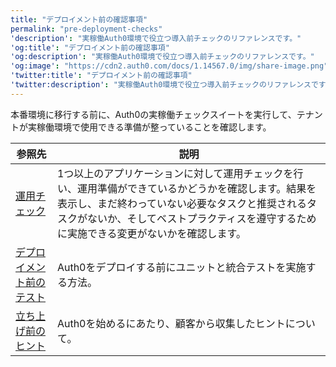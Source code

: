 ---
title: "デプロイメント前の確認事項"
permalink: "pre-deployment-checks"
'description': "実稼働Auth0環境で役立つ導入前チェックのリファレンスです。"
'og:title': "デプロイメント前の確認事項"
'og:description': "実稼働Auth0環境で役立つ導入前チェックのリファレンスです。"
'og:image': "https://cdn2.auth0.com/docs/1.14567.0/img/share-image.png"
'twitter:title': "デプロイメント前の確認事項"
'twitter:description': "実稼働Auth0環境で役立つ導入前チェックのリファレンスです。"
---

本番環境に移行する前に、Auth0の実稼働チェックスイートを実行して、テナントが実稼働環境で使用できる準備が整っていることを確認します。

<table class="table"><thead>
<tr>
<th><strong>参照先</strong></th>
<th><strong>説明</strong></th>
</tr>
</thead>
<tbody>
<tr>
<td><a href="/ja-jp/deploy/pre-deployment/how-to-run-production-checks">運用チェック</a></td>
<td>1つ以上のアプリケーションに対して運用チェックを行い、運用準備ができているかどうかを確認します。結果を表示し、まだ終わっていない必要なタスクと推奨されるタスクがないか、そしてベストプラクティスを遵守するために実施できる変更がないかを確認します。</td>
</tr>
<tr>
<td><a href="/ja-jp/deploy/pre-deployment/predeployment-tests">デプロイメント前のテスト</a></td>
<td>Auth0をデプロイする前にユニットと統合テストを実施する方法。</td>
</tr>
<tr>
<td><a href="/ja-jp/deploy/pre-deployment/pre-launch-tips">立ち上げ前のヒント</a></td>
<td>Auth0を始めるにあたり、顧客から収集したヒントについて。</td>
</tr>
</tbody>
</table>